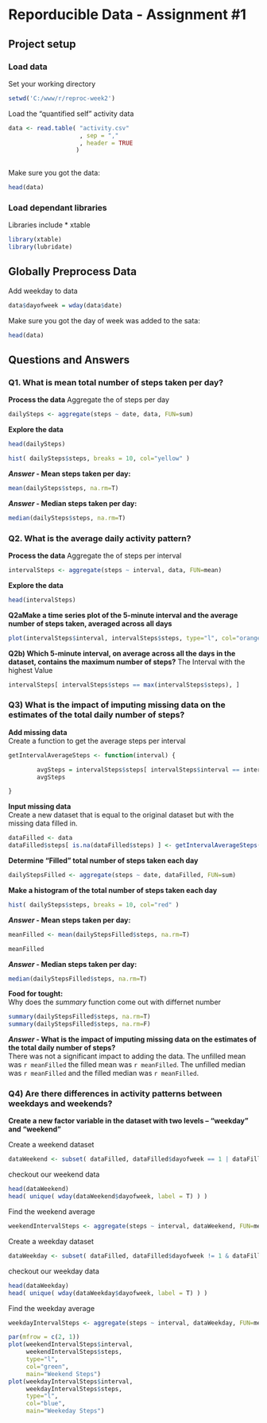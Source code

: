 Reporducible Data - Assignment #1
========================================================

## Project setup

### Load data
Set your working directory
```r
setwd('C:/www/r/reproc-week2')
```


Load the "quantified self" activity data 
```r
data <- read.table( "activity.csv"
                    , sep = ","
                    , header = TRUE
                   )
    

```

Make sure you got the data:

```r
head(data)
```

### Load dependant libraries
Libraries include
* xtable

```r
library(xtable)
library(lubridate)
```


## Globally Preprocess Data
Add weekday to data
```r
data$dayofweek = wday(data$date)
```

Make sure you got the day of week was added to the sata:

```r
head(data)
```


## Questions and Answers

### Q1. What is mean total number of steps taken per day?
**Process the data**
Aggregate the of steps per day
```r
dailySteps <- aggregate(steps ~ date, data, FUN=sum)
```

**Explore the data**
```r
head(dailySteps)

hist( dailySteps$steps, breaks = 10, col="yellow" )
```

***Answer* - Mean steps taken per day:**
```r
mean(dailySteps$steps, na.rm=T)
```

***Answer* - Median steps taken per day:**
```r
median(dailySteps$steps, na.rm=T)
```



### Q2. What is the average daily activity pattern?
**Process the data**
Aggregate the of steps per interval
```r
intervalSteps <- aggregate(steps ~ interval, data, FUN=mean)
```

**Explore the data**
```r
head(intervalSteps)
```
**Q2aMake a time series plot of the 5-minute interval and the average number of steps taken, averaged across all days**

```r
plot(intervalSteps$interval, intervalSteps$steps, type="l", col="orange")
```

**Q2b) Which 5-minute interval, on average across all the days in the dataset, contains the maximum number of steps?**
The Interval with the highest Value
```r
intervalSteps[ intervalSteps$steps == max(intervalSteps$steps), ]
```




### Q3) What is the impact of imputing missing data on the estimates of the total daily number of steps?



**Add missing data**  
Create a function to get the average steps per interval
```r
getIntervalAverageSteps <- function(interval) {

        avgSteps = intervalSteps$steps[ intervalSteps$interval == interval]
        avgSteps

}
```


**Input missing data**  
Create a new dataset that is equal to the original dataset but with the missing data filled in.
```r
dataFilled <- data
dataFilled$steps[ is.na(dataFilled$steps) ] <- getIntervalAverageSteps( dataFilled$interval )
```

**Determine "Filled" total number of steps taken each day**
```r
dailyStepsFilled <- aggregate(steps ~ date, dataFilled, FUN=sum)
```


**Make a histogram of the total number of steps taken each day**
```r
hist( dailySteps$steps, breaks = 10, col="red" )
```

***Answer* - Mean steps taken per day:**
```r
meanFilled <- mean(dailyStepsFilled$steps, na.rm=T)
```

```r
meanFilled
```

***Answer* - Median steps taken per day:**
```r
median(dailyStepsFilled$steps, na.rm=T)
```

**Food for tought:**  
Why does the *summary* function come out with differnet number
```r
summary(dailyStepsFilled$steps, na.rm=T)
summary(dailyStepsFilled$steps, na.rm=F)
```

***Answer* - What is the impact of imputing missing data on the estimates of the total daily number of steps?**  
There was not a significant impact to adding the data.  The unfilled mean was `r meanFilled` the filled mean was `r meanFilled`.  The unfilled median was `r meanFilled` and the filled median was `r meanFilled`.


### Q4) Are there differences in activity patterns between weekdays and weekends?
**Create a new factor variable in the dataset with two levels -- "weekday" and "weekend"**  

Create a weekend dataset
```r
dataWeekend <- subset( dataFilled, dataFilled$dayofweek == 1 | dataFilled$dayofweek == 7 )
```
checkout our weekend data
```r
head(dataWeekend)
head( unique( wday(dataWeekend$dayofweek, label = T) ) )
```

Find the weekend average
```r
weekendIntervalSteps <- aggregate(steps ~ interval, dataWeekend, FUN=mean)
```

Create a weekday dataset
```r
dataWeekday <- subset( dataFilled, dataFilled$dayofweek != 1 & dataFilled$dayofweek != 7 )
```

checkout our weekday data
```r
head(dataWeekday)
head( unique( wday(dataWeekday$dayofweek, label = T) ) )
```

Find the weekday average
```r
weekdayIntervalSteps <- aggregate(steps ~ interval, dataWeekday, FUN=mean)
```

```r
par(mfrow = c(2, 1))
plot(weekendIntervalSteps$interval, 
     weekendIntervalSteps$steps, 
     type="l", 
     col="green",
     main="Weekend Steps")
plot(weekdayIntervalSteps$interval, 
     weekdayIntervalSteps$steps, 
     type="l", 
     col="blue",
     main="Weekeday Steps")
```